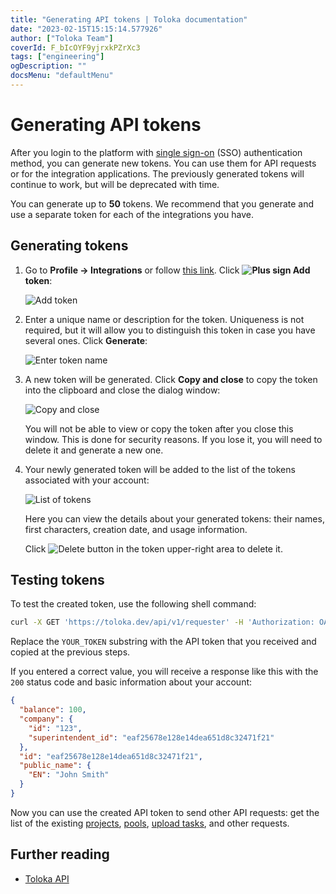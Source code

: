```yaml
---
title: "Generating API tokens | Toloka documentation"
date: "2023-02-15T15:15:14.577926"
author: ["Toloka Team"]
coverId: F_bIcOYF9yjrxkPZrXc3
tags: ["engineering"]
ogDescription: ""
docsMenu: "defaultMenu"
---
```


# Generating API tokens

After you login to the platform with [single sign-on](/docs-new/guide/sso/microsoft-authentication) (SSO) authentication method, you can generate new tokens. You can use them for API requests or for the integration applications. The previously generated tokens will continue to work, but will be deprecated with time.

<Note mode="tip" title="Tip">

You can generate up to **50** tokens. We recommend that you generate and use a separate token for each of the integrations you have.

</Note>

## Generating tokens

1. Go to **Profile → Integrations** or follow [this link](https://platform.toloka.ai/requester/profile/integration). Click **<img src="https://tlk-infra-front.azureedge.net/portal-static/uploaded/images/1675425166901/1675425166901_original_svg.svg" alt="Plus sign" /> Add token**:

    <Image withBackground imageId="1675426516899" alt="Add token" />

1. Enter a unique name or description for the token. Uniqueness is not required, but it will allow you to distinguish this token in case you have several ones. Click **Generate**:

    <Image withBackground imageId="1675426502664" alt="Enter token name" />

1. A new token will be generated. Click **Copy and close** to copy the token into the clipboard and close the dialog window:

    <Image withBackground imageId="1675426524161" alt="Copy and close" />

    <Note mode="warning" title="Warning">

    You will not be able to view or copy the token after you close this window. This is done for security reasons. If you lose it, you will need to delete it and generate a new one.

    </Note>

1. Your newly generated token will be added to the list of the tokens associated with your account:

    <Image withBackground imageId="1675426520685" alt="List of tokens" />

    Here you can view the details about your generated tokens: their names, first characters, creation date, and usage information.

    Click <img src="https://tlk-infra-front.azureedge.net/portal-static/uploaded/images/1675425169249/1675425169249_original_svg.svg" alt="Delete button" /> in the token upper-right area to delete it.

## Testing tokens

To test the created token, use the following shell command:

```bash
curl -X GET 'https://toloka.dev/api/v1/requester' -H 'Authorization: OAuth YOUR_TOKEN'
```

Replace the `YOUR_TOKEN` substring with the API token that you received and copied at the previous steps.

If you entered a correct value, you will receive a response like this with the `200` status code and basic information about your account:

```json
{
  "balance": 100,
  "company": {
    "id": "123",
    "superintendent_id": "eaf25678e128e14dea651d8c32471f21"
  },
  "id": "eaf25678e128e14dea651d8c32471f21",
  "public_name": {
    "EN": "John Smith"
  }
}
```

Now you can use the created API token to send other API requests: get the list of the existing [projects](/docs-new/api/get-prj-list), [pools](/docs-new/api/get-pool-list), [upload tasks](/docs-new/api/upload-tasks), and other requests.

## Further reading

- [Toloka API](/docs-new/api/)
